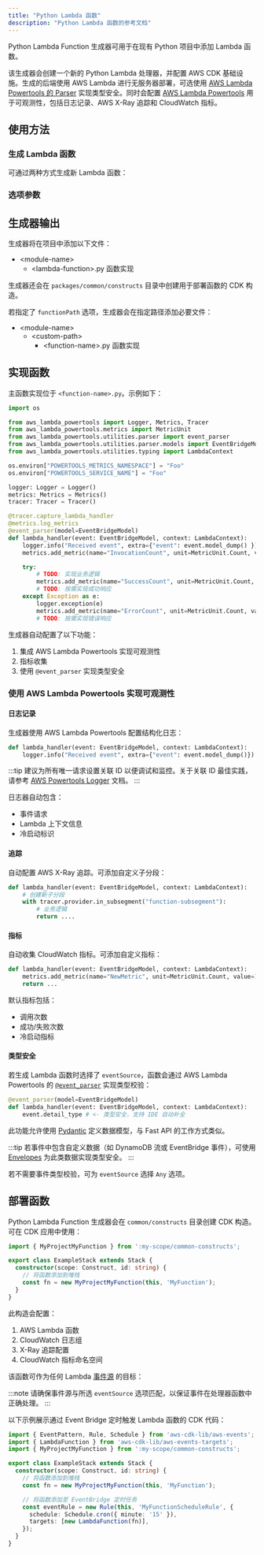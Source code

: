 ```yaml
---
title: "Python Lambda 函数"
description: "Python Lambda 函数的参考文档"
---
```





Python Lambda Function 生成器可用于在现有 Python 项目中添加 Lambda 函数。

该生成器会创建一个新的 Python Lambda 处理器，并配置 AWS CDK 基础设施。生成的后端使用 AWS Lambda 进行无服务器部署，可选使用 [AWS Lambda Powertools 的 Parser](https://docs.powertools.aws.dev/lambda/python/latest/utilities/parser/) 实现类型安全。同时会配置 [AWS Lambda Powertools](https://docs.powertools.aws.dev/lambda/python/latest/) 用于可观测性，包括日志记录、AWS X-Ray 追踪和 CloudWatch 指标。

## 使用方法

### 生成 Lambda 函数

可通过两种方式生成新 Lambda 函数：

<RunGenerator generator="py#lambda-function" />

### 选项参数

<GeneratorParameters schema={schema} />

## 生成器输出

生成器将在项目中添加以下文件：

<FileTree>

- \<module-name>
  - \<lambda-function>.py 函数实现

</FileTree>

生成器还会在 `packages/common/constructs` 目录中创建用于部署函数的 CDK 构造。

若指定了 `functionPath` 选项，生成器会在指定路径添加必要文件：

<FileTree>

- \<module-name>
  - \<custom-path>
    - \<function-name>.py 函数实现

</FileTree>

## 实现函数

主函数实现位于 `<function-name>.py`。示例如下：

```python
import os

from aws_lambda_powertools import Logger, Metrics, Tracer
from aws_lambda_powertools.metrics import MetricUnit
from aws_lambda_powertools.utilities.parser import event_parser
from aws_lambda_powertools.utilities.parser.models import EventBridgeModel
from aws_lambda_powertools.utilities.typing import LambdaContext

os.environ["POWERTOOLS_METRICS_NAMESPACE"] = "Foo"
os.environ["POWERTOOLS_SERVICE_NAME"] = "Foo"

logger: Logger = Logger()
metrics: Metrics = Metrics()
tracer: Tracer = Tracer()

@tracer.capture_lambda_handler
@metrics.log_metrics
@event_parser(model=EventBridgeModel)
def lambda_handler(event: EventBridgeModel, context: LambdaContext):
    logger.info("Received event", extra={"event": event.model_dump() })
    metrics.add_metric(name="InvocationCount", unit=MetricUnit.Count, value=1)

    try:
        # TODO: 实现业务逻辑
        metrics.add_metric(name="SuccessCount", unit=MetricUnit.Count, value=1)
        # TODO: 按需实现成功响应
    except Exception as e:
        logger.exception(e)
        metrics.add_metric(name="ErrorCount", unit=MetricUnit.Count, value=1)
        # TODO: 按需实现错误响应
```

生成器自动配置了以下功能：

1. 集成 AWS Lambda Powertools 实现可观测性
2. 指标收集
3. 使用 `@event_parser` 实现类型安全

### 使用 AWS Lambda Powertools 实现可观测性

#### 日志记录

生成器使用 AWS Lambda Powertools 配置结构化日志：

```python
def lambda_handler(event: EventBridgeModel, context: LambdaContext):
    logger.info("Received event", extra={"event": event.model_dump()})
```

:::tip
建议为所有唯一请求设置关联 ID 以便调试和监控。关于关联 ID 最佳实践，请参考 [AWS Powertools Logger](https://docs.powertools.aws.dev/lambda/python/2.22.0/core/logger/#setting-a-correlation-id) 文档。
:::

日志器自动包含：

- 事件请求
- Lambda 上下文信息
- 冷启动标识

#### 追踪

自动配置 AWS X-Ray 追踪。可添加自定义子分段：

```python
def lambda_handler(event: EventBridgeModel, context: LambdaContext):
    # 创建新子分段
    with tracer.provider.in_subsegment("function-subsegment"):
        # 业务逻辑
        return ....
```

#### 指标

自动收集 CloudWatch 指标。可添加自定义指标：

```python
def lambda_handler(event: EventBridgeModel, context: LambdaContext):
    metrics.add_metric(name="NewMetric", unit=MetricUnit.Count, value=1)
    return ...
```

默认指标包括：

- 调用次数
- 成功/失败次数
- 冷启动指标

#### 类型安全

若生成 Lambda 函数时选择了 `eventSource`，函数会通过 AWS Lambda Powertools 的 [`@event_parser`](https://docs.powertools.aws.dev/lambda/python/latest/utilities/parser/) 实现类型校验：

```python {3}
@event_parser(model=EventBridgeModel)
def lambda_handler(event: EventBridgeModel, context: LambdaContext):
    event.detail_type # <- 类型安全，支持 IDE 自动补全
```

此功能允许使用 [Pydantic](https://docs.pydantic.dev/latest/) 定义数据模型，与 <Link path="guides/fastapi">Fast API</Link> 的工作方式类似。

:::tip
若事件中包含自定义数据（如 DynamoDB 流或 EventBridge 事件），可使用 [Envelopes](https://docs.powertools.aws.dev/lambda/python/latest/utilities/parser/#envelopes) 为此类数据实现类型安全。
:::

若不需要事件类型校验，可为 `eventSource` 选择 `Any` 选项。

## 部署函数

Python Lambda Function 生成器会在 `common/constructs` 目录创建 CDK 构造。可在 CDK 应用中使用：

```ts
import { MyProjectMyFunction } from ':my-scope/common-constructs';

export class ExampleStack extends Stack {
  constructor(scope: Construct, id: string) {
    // 将函数添加到堆栈
    const fn = new MyProjectMyFunction(this, 'MyFunction');
  }
}
```

此构造会配置：

1. AWS Lambda 函数
2. CloudWatch 日志组
3. X-Ray 追踪配置
4. CloudWatch 指标命名空间

该函数可作为任何 Lambda [事件源](https://docs.powertools.aws.dev/lambda/python/latest/utilities/parser/) 的目标：

:::note
请确保事件源与所选 `eventSource` 选项匹配，以保证事件在处理器函数中正确处理。
:::

以下示例展示通过 Event Bridge 定时触发 Lambda 函数的 CDK 代码：

```ts
import { EventPattern, Rule, Schedule } from 'aws-cdk-lib/aws-events';
import { LambdaFunction } from 'aws-cdk-lib/aws-events-targets';
import { MyProjectMyFunction } from ':my-scope/common-constructs';

export class ExampleStack extends Stack {
  constructor(scope: Construct, id: string) {
    // 将函数添加到堆栈
    const fn = new MyProjectMyFunction(this, 'MyFunction');

    // 将函数添加至 EventBridge 定时任务
    const eventRule = new Rule(this, 'MyFunctionScheduleRule', {
      schedule: Schedule.cron({ minute: '15' }),
      targets: [new LambdaFunction(fn)],
    });
  }
}
```